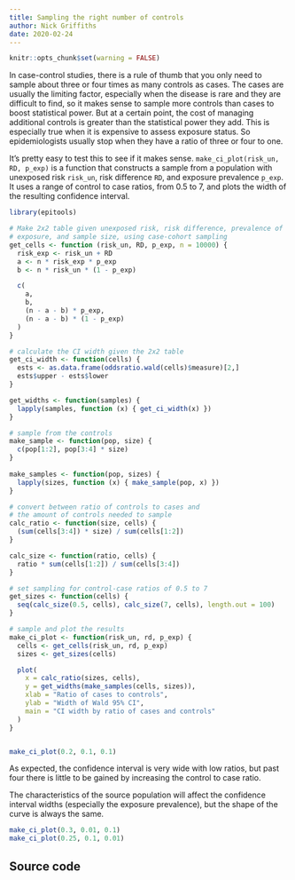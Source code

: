 ```yaml
---
title: Sampling the right number of controls
author: Nick Griffiths
date: 2020-02-24
---
```


```r
knitr::opts_chunk$set(warning = FALSE)
```

In case-control studies, there is a rule of thumb that you only need to sample about three or four times as many controls as cases. The cases are usually the limiting factor, especially when the disease is rare and they are difficult to find, so it makes sense to sample more controls than cases to boost statistical power. But at a certain point, the cost of managing additional controls is greater than the statistical power they add. This is especially true when it is expensive to assess exposure status. So epidemiologists usually stop when they have a ratio of three or four to one.

It's pretty easy to test this to see if it makes sense. `make_ci_plot(risk_un, RD, p_exp)` is a function that constructs a sample from a population with unexposed risk `risk_un`, risk difference `RD`, and exposure prevalence `p_exp`. It uses a range of control to case ratios, from 0.5 to 7, and plots the width of the resulting confidence interval.

```r
library(epitools)

# Make 2x2 table given unexposed risk, risk difference, prevalence of
# exposure, and sample size, using case-cohort sampling
get_cells <- function (risk_un, RD, p_exp, n = 10000) {
  risk_exp <- risk_un + RD
  a <- n * risk_exp * p_exp
  b <- n * risk_un * (1 - p_exp)

  c(
    a,
    b,
    (n - a - b) * p_exp,
    (n - a - b) * (1 - p_exp)
  )
}

# calculate the CI width given the 2x2 table
get_ci_width <- function(cells) {
  ests <- as.data.frame(oddsratio.wald(cells)$measure)[2,]
  ests$upper - ests$lower
}

get_widths <- function(samples) {
  lapply(samples, function (x) { get_ci_width(x) })
}

# sample from the controls
make_sample <- function(pop, size) {
  c(pop[1:2], pop[3:4] * size)
}
 
make_samples <- function(pop, sizes) {
  lapply(sizes, function (x) { make_sample(pop, x) })
}

# convert between ratio of controls to cases and
# the amount of controls needed to sample
calc_ratio <- function(size, cells) {
  (sum(cells[3:4]) * size) / sum(cells[1:2]) 
}

calc_size <- function(ratio, cells) {
  ratio * sum(cells[1:2]) / sum(cells[3:4])
}

# set sampling for control-case ratios of 0.5 to 7
get_sizes <- function(cells) {
  seq(calc_size(0.5, cells), calc_size(7, cells), length.out = 100)
}

# sample and plot the results
make_ci_plot <- function(risk_un, rd, p_exp) {
  cells <- get_cells(risk_un, rd, p_exp)
  sizes <- get_sizes(cells)

  plot(
    x = calc_ratio(sizes, cells),
    y = get_widths(make_samples(cells, sizes)),
    xlab = "Ratio of cases to controls",
    ylab = "Width of Wald 95% CI",
    main = "CI width by ratio of cases and controls"
  )
}
```

```r
```

```r
make_ci_plot(0.2, 0.1, 0.1)
```

As expected, the confidence interval is very wide with low ratios, but past four there is little to be gained by increasing the control to case ratio.

The characteristics of the source population will affect the confidence interval widths (especially the exposure prevalence), but the shape of the curve is always the same.

```r
make_ci_plot(0.3, 0.01, 0.1)
make_ci_plot(0.25, 0.1, 0.01)
```

## Source code

```r
```

